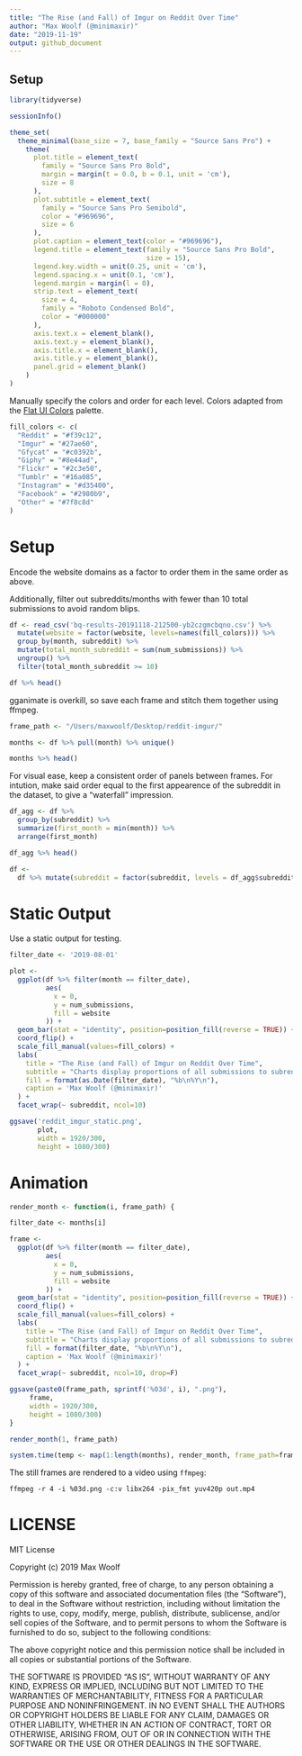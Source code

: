 ```yaml
---
title: "The Rise (and Fall) of Imgur on Reddit Over Time"
author: "Max Woolf (@minimaxir)"
date: "2019-11-19"
output: github_document
---
```


## Setup

```r
library(tidyverse)

sessionInfo()
```

```r
theme_set(
  theme_minimal(base_size = 7, base_family = "Source Sans Pro") +
    theme(
      plot.title = element_text(
        family = "Source Sans Pro Bold",
        margin = margin(t = 0.0, b = 0.1, unit = 'cm'),
        size = 8
      ),
      plot.subtitle = element_text(
        family = "Source Sans Pro Semibold",
        color = "#969696",
        size = 6
      ),
      plot.caption = element_text(color = "#969696"),
      legend.title = element_text(family = "Source Sans Pro Bold",
                                  size = 15),
      legend.key.width = unit(0.25, unit = 'cm'),
      legend.spacing.x = unit(0.1, 'cm'),
      legend.margin = margin(l = 0),
      strip.text = element_text(
        size = 4,
        family = "Roboto Condensed Bold",
        color = "#000000"
      ),
      axis.text.x = element_blank(),
      axis.text.y = element_blank(),
      axis.title.x = element_blank(),
      axis.title.y = element_blank(),
      panel.grid = element_blank()
    )
)
```

Manually specify the colors and order for each level. Colors adapted from the [Flat UI Colors](https://flatuicolors.com/palette/defo) palette.

```r
fill_colors <- c(
  "Reddit" = "#f39c12",
  "Imgur" = "#27ae60",
  "Gfycat" = "#c0392b",
  "Giphy" = "#8e44ad",
  "Flickr" = "#2c3e50",
  "Tumblr" = "#16a085",
  "Instagram" = "#d35400",
  "Facebook" = "#2980b9",
  "Other" = "#7f8c8d"
)
```


# Setup

Encode the website domains as a factor to order them in the same order as above.

Additionally, filter out subreddits/months with fewer than 10 total submissions to avoid random blips.

```r
df <- read_csv('bq-results-20191118-212500-yb2czgmcbqno.csv') %>%
  mutate(website = factor(website, levels=names(fill_colors))) %>%
  group_by(month, subreddit) %>%
  mutate(total_month_subreddit = sum(num_submissions)) %>%
  ungroup() %>%
  filter(total_month_subreddit >= 10)

df %>% head()
```

gganimate is overkill, so save each frame and stitch them together using ffmpeg.

```r
frame_path <- "/Users/maxwoolf/Desktop/reddit-imgur/"
```


```r
months <- df %>% pull(month) %>% unique()

months %>% head()
```

For visual ease, keep a consistent order of panels between frames. For intution, make said order equal to the first appearence of the subreddit in the dataset, to give a "waterfall" impression.

```r
df_agg <- df %>%
  group_by(subreddit) %>%
  summarize(first_month = min(month)) %>%
  arrange(first_month)

df_agg %>% head()
```

```r
df <-
  df %>% mutate(subreddit = factor(subreddit, levels = df_agg$subreddit))
```

# Static Output

Use a static output for testing.

```r
filter_date <- '2019-08-01'

plot <-
  ggplot(df %>% filter(month == filter_date),
         aes(
           x = 0,
           y = num_submissions,
           fill = website
         )) +
  geom_bar(stat = "identity", position=position_fill(reverse = TRUE)) +
  coord_flip() +
  scale_fill_manual(values=fill_colors) +
  labs(
    title = "The Rise (and Fall) of Imgur on Reddit Over Time",
    subtitle = "Charts display proportions of all submissions to subreddit linking to website at month/year. Data via Pushshift/BigQuery. Made with R/ggplot2.",
    fill = format(as.Date(filter_date), "%b\n%Y\n"),
    caption = 'Max Woolf (@minimaxir)'
  ) +
  facet_wrap(~ subreddit, ncol=10)

ggsave('reddit_imgur_static.png',
       plot,
       width = 1920/300,
       height = 1080/300)
```

# Animation

```r
render_month <- function(i, frame_path) {

filter_date <- months[i]  

frame <-
  ggplot(df %>% filter(month == filter_date),
         aes(
           x = 0,
           y = num_submissions,
           fill = website
         )) +
  geom_bar(stat = "identity", position=position_fill(reverse = TRUE)) +
  coord_flip() +
  scale_fill_manual(values=fill_colors) +
  labs(
    title = "The Rise (and Fall) of Imgur on Reddit Over Time",
    subtitle = "Charts display proportions of all submissions to subreddit linking to website at month/year. Data via Pushshift/BigQuery. Made with R/ggplot2.",
    fill = format(filter_date, "%b\n%Y\n"),
    caption = 'Max Woolf (@minimaxir)'
  ) +
  facet_wrap(~ subreddit, ncol=10, drop=F)

ggsave(paste0(frame_path, sprintf('%03d', i), ".png"),
     frame,
     width = 1920/300,
     height = 1080/300)
}

render_month(1, frame_path)
```

```r
system.time(temp <- map(1:length(months), render_month, frame_path=frame_path))
```

The still frames are rendered to a video using `ffmpeg`:

`ffmpeg -r 4 -i %03d.png -c:v libx264 -pix_fmt yuv420p out.mp4`

# LICENSE

MIT License

Copyright (c) 2019 Max Woolf

Permission is hereby granted, free of charge, to any person obtaining a copy
of this software and associated documentation files (the "Software"), to deal
in the Software without restriction, including without limitation the rights
to use, copy, modify, merge, publish, distribute, sublicense, and/or sell
copies of the Software, and to permit persons to whom the Software is
furnished to do so, subject to the following conditions:

The above copyright notice and this permission notice shall be included in all
copies or substantial portions of the Software.

THE SOFTWARE IS PROVIDED "AS IS", WITHOUT WARRANTY OF ANY KIND, EXPRESS OR
IMPLIED, INCLUDING BUT NOT LIMITED TO THE WARRANTIES OF MERCHANTABILITY,
FITNESS FOR A PARTICULAR PURPOSE AND NONINFRINGEMENT. IN NO EVENT SHALL THE
AUTHORS OR COPYRIGHT HOLDERS BE LIABLE FOR ANY CLAIM, DAMAGES OR OTHER
LIABILITY, WHETHER IN AN ACTION OF CONTRACT, TORT OR OTHERWISE, ARISING FROM,
OUT OF OR IN CONNECTION WITH THE SOFTWARE OR THE USE OR OTHER DEALINGS IN THE
SOFTWARE.